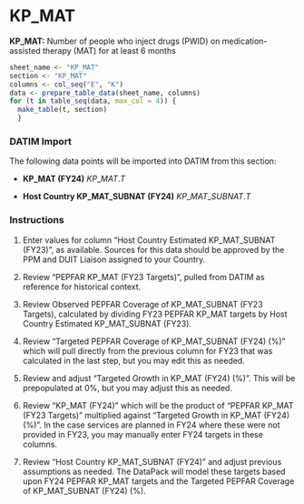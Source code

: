 \blandscape

# KP_MAT

**KP_MAT:** Number of people who inject drugs (PWID) on medication-assisted therapy (MAT) for at least 6 months

```r
sheet_name <- "KP_MAT"
section <- "KP_MAT"
columns <- col_seq("E", "K")
data <- prepare_table_data(sheet_name, columns)
for (t in table_seq(data, max_col = 4)) {
  make_table(t, section)
  }
```

### DATIM Import

The following data points will be imported into DATIM from this section:

-   **KP_MAT (FY24)** $KP\_MAT.T$

-   **Host Country KP_MAT_SUBNAT (FY24)** $KP\_MAT\_SUBNAT.T$

### Instructions

1.  Enter values for column "Host Country Estimated KP_MAT_SUBNAT (FY23)", as available. Sources for this data should be approved by the PPM and DUIT Liaison assigned to your Country.

2.  Review "PEPFAR KP_MAT (FY23 Targets)", pulled from DATIM as reference for historical context.

3.  Review Observed PEPFAR Coverage of KP_MAT_SUBNAT (FY23 Targets), calculated by dividing FY23 PEPFAR KP_MAT targets by Host Country Estimated KP_MAT_SUBNAT (FY23).

4.  Review "Targeted PEPFAR Coverage of KP_MAT_SUBNAT (FY24) (%)" which will pull directly from the previous column for FY23 that was calculated in the last step, but you may edit this as needed.

5.  Review and adjust "Targeted Growth in KP_MAT (FY24) (%)". This will be prepopulated at 0%, but you may adjust this as needed.

6.  Review "KP_MAT (FY24)" which will be the product of "PEPFAR KP_MAT (FY23 Targets)" multiplied against "Targeted Growth in KP_MAT (FY24) (%)". In the case services are planned in FY24 where these were not provided in FY23, you may manually enter FY24 targets in these columns.

7.  Review "Host Country KP_MAT_SUBNAT (FY24)" and adjust previous assumptions as needed. The DataPack will model these targets based upon FY24 PEPFAR KP_MAT targets and the Targeted PEPFAR Coverage of KP_MAT_SUBNAT (FY24) (%).

\elandscape

\newpage
